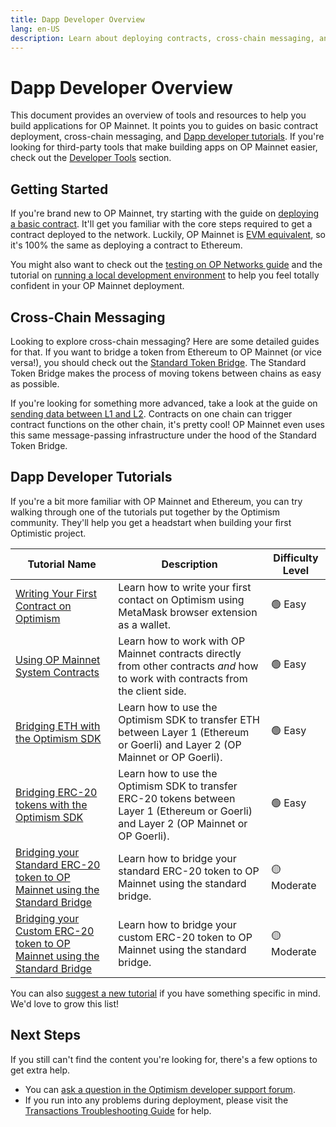 ```yaml
---
title: Dapp Developer Overview
lang: en-US
description: Learn about deploying contracts, cross-chain messaging, and tutorials to help you build applications for Optimism.
---
```


# Dapp Developer Overview

This document provides an overview of tools and resources to help you build applications for OP Mainnet. It points you to guides on basic contract deployment, cross-chain messaging, and [Dapp developer tutorials](#dapp-developer-tutorials).
If you're looking for third-party tools that make building apps on OP Mainnet easier, check out the [Developer Tools](/tools/overview) section.

## Getting Started

If you're brand new to OP Mainnet, try starting with the guide on [deploying a basic contract](/getting-started-op-mainnet).
It'll get you familiar with the core steps required to get a contract deployed to the network.
Luckily, OP Mainnet is [EVM equivalent](https://medium.com/ethereum-optimism/introducing-evm-equivalence-5c2021deb306), so it's 100% the same as deploying a contract to Ethereum.

You might also want to check out the [testing on OP Networks guide](testing) and the tutorial on [running a local development environment](/testing/dev-node) to help you feel totally confident in your OP Mainnet deployment.

## Cross-Chain Messaging

Looking to explore cross-chain messaging? Here are some detailed guides for that.
If you want to bridge a token from Ethereum to OP Mainnet (or vice versa!), you should check out the [Standard Token Bridge](bridging/standard-bridge).
The Standard Token Bridge makes the process of moving tokens between chains as easy as possible.

If you're looking for something more advanced, take a look at the guide on [sending data between L1 and L2](bridging/messaging).
Contracts on one chain can trigger contract functions on the other chain, it's pretty cool!
OP Mainnet even uses this same message-passing infrastructure under the hood of the Standard Token Bridge.

## Dapp Developer Tutorials

If you're a bit more familiar with OP Mainnet and Ethereum, you can try walking through one of the tutorials put together by the Optimism community.
They'll help you get a headstart when building your first Optimistic project. 

| Tutorial Name | Description | Difficulty Level | 
| ------------- | ----------- | -----------------|
| [Writing Your First Contract on Optimism](tutorials/first-contract) | Learn how to write your first contact on Optimism using MetaMask browser extension as a wallet. | 🟢 Easy |
| [Using OP Mainnet System Contracts](tutorials/system-contracts) | Learn how to work with OP Mainnet contracts directly from other contracts *and* how to work with contracts from the client side. | 🟢 Easy |
| [Bridging ETH with the Optimism SDK](tutorials/cross-dom-bridge-eth) | Learn how to use the Optimism SDK to transfer ETH between Layer 1 (Ethereum or Goerli) and Layer 2 (OP Mainnet or OP Goerli). | 🟢 Easy |
| [Bridging ERC-20 tokens with the Optimism SDK](tutorials/cross-dom-bridge-erc20) | Learn how to use the Optimism SDK to transfer ERC-20 tokens between Layer 1 (Ethereum or Goerli) and Layer 2 (OP Mainnet or OP Goerli). | 🟢 Easy |
| [Bridging your Standard ERC-20 token to OP Mainnet using the Standard Bridge](tutorials/standard-bridge-standard-token) | Learn how to bridge your standard ERC-20 token to OP Mainnet using the standard bridge. | 🟡 Moderate |
| [Bridging your Custom ERC-20 token to OP Mainnet using the Standard Bridge](tutorials/standard-bridge-custom-token) | Learn how to bridge your custom ERC-20 token to OP Mainnet using the standard bridge. | 🟡 Moderate |

You can also [suggest a new tutorial](https://github.com/ethereum-optimism/docs/issues/new?assignees=&labels=tutorial%2Cdocumentation%2Ccommunity-request&projects=&template=suggest_tutorial.yaml&title=%5BTUTORIAL%5D+Add+PR+title) if you have something specific in mind. We'd love to grow this list! 

## Next Steps

If you still can't find the content you're looking for, there's a few options to get extra help. 
*   You can [ask a question in the Optimism developer support forum](https://github.com/ethereum-optimism/developers/discussions).
*   If you run into any problems during deployment, please visit the [Transactions Troubleshooting Guide](troubleshooting) for help.

